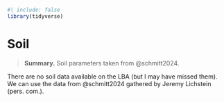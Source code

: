 ```r
#| include: false
library(tidyverse)
```

# Soil {.unnumbered}

> **Summary.** Soil parameters taken from @schmitt2024.

There are no soil data available on the LBA (but I may have missed them). We can use the data from @schmitt2024 gathered by Jeremy Lichstein (pers. com.).
